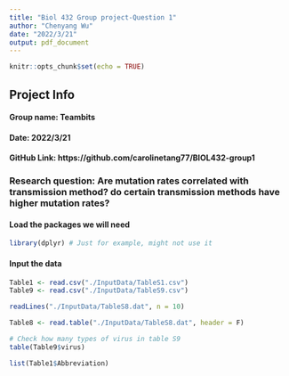 ```yaml
---
title: "Biol 432 Group project-Question 1"
author: "Chenyang Wu"
date: "2022/3/21"
output: pdf_document
---
```


```r
knitr::opts_chunk$set(echo = TRUE)
```

## Project Info
#### **Group name**: Teambits
#### **Date**: 2022/3/21
#### **GitHub Link**: https://github.com/carolinetang77/BIOL432-group1



### Research question: Are mutation rates correlated with transmission method? do certain transmission methods have higher mutation rates?

#### Load the packages we will need

```r
library(dplyr) # Just for example, might not use it
```

#### Input the data

```r
Table1 <- read.csv("./InputData/TableS1.csv")
Table9 <- read.csv("./InputData/TableS9.csv")

readLines("./InputData/TableS8.dat", n = 10)

Table8 <- read.table("./InputData/TableS8.dat", header = F) 
```


```r
# Check how many types of virus in table S9
table(Table9$virus)
```

```r
list(Table1$Abbreviation)
```

